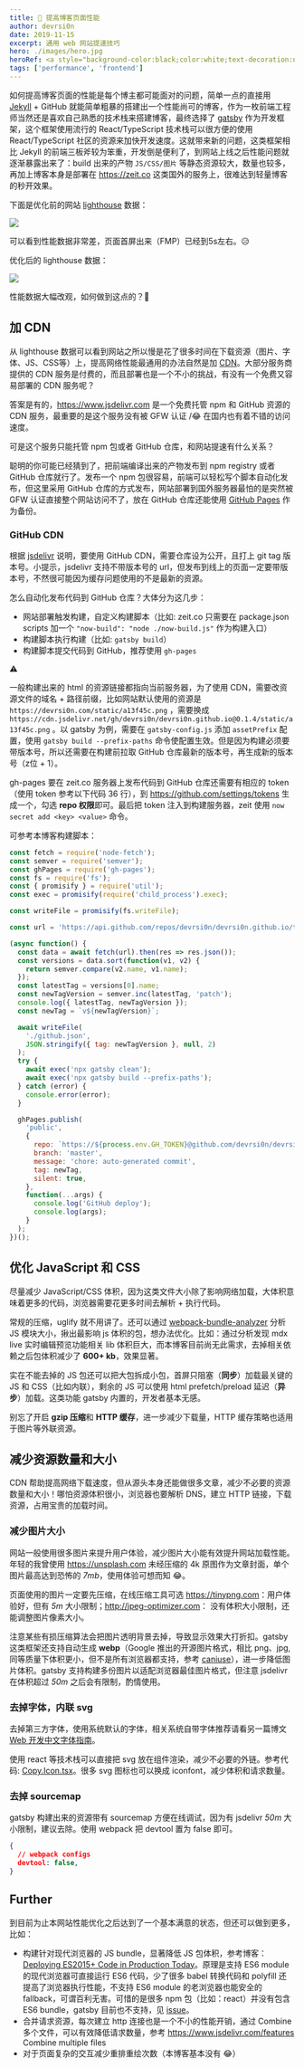 ```yaml
---
title: 🚀 提高博客页面性能
author: devrsi0n
date: 2019-11-15
excerpt: 通用 web 网站提速技巧
hero: ./images/hero.jpg
heroRef: <a style="background-color:black;color:white;text-decoration:none;padding:4px 6px;font-family:-apple-system, BlinkMacSystemFont, &quot;San Francisco&quot;, &quot;Helvetica Neue&quot;, Helvetica, Ubuntu, Roboto, Noto, &quot;Segoe UI&quot;, Arial, sans-serif;font-size:12px;font-weight:bold;line-height:1.2;display:inline-block;border-radius:3px" href="https://unsplash.com/@spacex?utm_medium=referral&amp;utm_campaign=photographer-credit&amp;utm_content=creditBadge" target="_blank" rel="noopener noreferrer" title="Download free do whatever you want high-resolution photos from SpaceX"><span style="display:inline-block;padding:2px 3px"><svg xmlns="http://www.w3.org/2000/svg" style="height:12px;width:auto;position:relative;vertical-align:middle;top:-2px;fill:white" viewBox="0 0 32 32"><title>unsplash-logo</title><path d="M10 9V0h12v9H10zm12 5h10v18H0V14h10v9h12v-9z"></path></svg></span><span style="display:inline-block;padding:2px 3px">SpaceX</span></a>
tags: ['performance', 'frontend']
---
```



如何提高博客页面的性能是每个博主都可能面对的问题，简单一点的直接用 [Jekyll](https://jekyllrb.com/) + GitHub 就能简单粗暴的搭建出一个性能尚可的博客，作为一枚前端工程师当然还是喜欢自己熟悉的技术栈来搭建博客，最终选择了 [gatsby](https://www.gatsbyjs.org/) 作为开发框架，这个框架使用流行的 React/TypeScript 技术栈可以很方便的使用 React/TypeScript 社区的资源来加快开发速度。这就带来新的问题，这类框架相比 Jekyll 的前端三板斧较为笨重，开发倒是便利了，到网站上线之后性能问题就逐渐暴露出来了：build 出来的产物 `JS/CSS/图片` 等静态资源较大，数量也较多，再加上博客本身是部署在 <https://zeit.co>  这类国外的服务上，很难达到轻量博客的秒开效果。

下面是优化前的网站 [lighthouse](https://developers.google.com/web/tools/lighthouse) 数据：

![](./images/before-lighthouse.png)

可以看到性能数据非常差，页面首屏出来（FMP）已经到5s左右。😥

优化后的 lighthouse 数据：

![](./images/after-lighthouse.png)

性能数据大幅改观，如何做到这点的？🤔

## 加 CDN

从 lighthouse 数据可以看到网站之所以慢是花了很多时间在下载资源（图片、字体、JS、CSS等）上，提高网络性能最通用的办法自然是加 [CDN](https://developer.mozilla.org/zh-CN/docs/Glossary/CDN)。大部分服务商提供的 CDN 服务是付费的，而且部署也是一个不小的挑战，有没有一个免费又容易部署的 CDN 服务呢？

答案是有的，<https://www.jsdelivr.com> 是一个免费托管 npm 和 GitHub 资源的 CDN 服务，最重要的是这个服务没有被 GFW 认证 /😂 在国内也有着不错的访问速度。

可是这个服务只能托管 npm 包或者 GitHub 仓库，和网站提速有什么关系？

聪明的你可能已经猜到了，把前端编译出来的产物发布到 npm registry 或者 GitHub 仓库就行了。发布一个 npm 包很容易，前端可以轻松写个脚本自动化发布，但这里采用 GitHub 仓库的方式发布，网站部署到国外服务器最怕的是突然被 GFW 认证直接整个网站访问不了，放在 GitHub 仓库还能使用 [GitHub Pages](https://pages.github.com/) 作为备份。

### GitHub CDN

根据 [jsdelivr](https://www.jsdelivr.com/features) 说明，要使用 GitHub CDN，需要仓库设为公开，且打上 git tag 版本号。小提示，jsdelivr 支持不带版本号的 url，但发布到线上的页面一定要带版本号，不然很可能因为缓存问题使用的不是最新的资源。

怎么自动化发布代码到 GitHub 仓库？大体分为这几步：

- 网站部署触发构建，自定义构建脚本（比如: zeit.co 只需要在 package.json scripts 加一个 `"now-build": "node ./now-build.js"` 作为构建入口）
- 构建脚本执行构建（比如: `gatsby build`）
- 构建脚本提交代码到 GitHub，推荐使用 `gh-pages`

<Message>
  ⚠️

  一般构建出来的 html 的资源链接都指向当前服务器，为了使用 CDN，需要改资源文件的域名 + 路径前缀，比如网站默认使用的资源是 `https://devrsi0n.com/static/a13f45c.png` ，需要换成 `https://cdn.jsdelivr.net/gh/devrsi0n/devrsi0n.github.io@0.1.4/static/a13f45c.png` 。以 gatsby 为例，需要在 `gatsby-config.js` 添加 `assetPrefix` 配置，使用 `gatsby build --prefix-paths` 命令使配置生效。但是因为构建必须要带版本号，所以还需要在构建前拉取 GitHub 仓库最新的版本号，再生成新的版本号（z位 + 1）。
</Message>

gh-pages 要在 zeit.co 服务器上发布代码到 GitHub 仓库还需要有相应的 token（使用 token 参考以下代码 36 行），到 <https://github.com/settings/tokens> 生成一个，勾选 **repo 权限**即可。最后把 token 注入到构建服务器，zeit 使用 `now secret add <key> <value>` 命令。

可参考本博客构建脚本：

```js
const fetch = require('node-fetch');
const semver = require('semver');
const ghPages = require('gh-pages');
const fs = require('fs');
const { promisify } = require('util');
const exec = promisify(require('child_process').exec);

const writeFile = promisify(fs.writeFile);

const url = 'https://api.github.com/repos/devrsi0n/devrsi0n.github.io/tags';

(async function() {
  const data = await fetch(url).then(res => res.json());
  const versions = data.sort(function(v1, v2) {
    return semver.compare(v2.name, v1.name);
  });
  const latestTag = versions[0].name;
  const newTagVersion = semver.inc(latestTag, 'patch');
  console.log({ latestTag, newTagVersion });
  const newTag = `v${newTagVersion}`;

  await writeFile(
    './github.json',
    JSON.stringify({ tag: newTagVersion }, null, 2)
  );
  try {
    await exec('npx gatsby clean');
    await exec('npx gatsby build --prefix-paths');
  } catch (error) {
    console.error(error);
  }

  ghPages.publish(
    'public',
    {
      repo: `https://${process.env.GH_TOKEN}@github.com/devrsi0n/devrsi0n.github.io.git`,
      branch: 'master',
      message: 'chore: auto-generated commit',
      tag: newTag,
      silent: true,
    },
    function(...args) {
      console.log('GitHub deploy');
      console.log(args);
    }
  );
})();
```

## 优化 JavaScript 和 CSS

尽量减少 JavaScript/CSS 体积，因为这类文件大小除了影响网络加载，大体积意味着更多的代码，浏览器需要花更多时间去解析 + 执行代码。

常规的压缩，uglify 就不用讲了。还可以通过 [webpack-bundle-analyzer](https://github.com/webpack-contrib/webpack-bundle-analyzer) 分析 JS 模块大小，揪出最影响 js 体积的包，想办法优化。比如：通过分析发现 mdx live 实时编辑预览功能相关 lib 体积巨大，而本博客目前尚无此需求，去掉相关依赖之后包体积减少了 **600+ kb**，效果显著。

实在不能去掉的 JS 包还可以把大包拆成小包，首屏只阻塞（**同步**）加载最关键的 JS 和 CSS（比如内联），剩余的 JS 可以使用 html prefetch/preload 延迟（**异步**）加载。这类功能 gatsby 内置的，开发者基本无感。

别忘了开启 **gzip 压缩**和 **HTTP 缓存**，进一步减少下载量，HTTP 缓存策略也适用于图片等外联资源。

## 减少资源数量和大小

CDN 帮助提高网络下载速度，但从源头本身还能做很多文章，减少不必要的资源数量和大小！哪怕资源体积很小，浏览器也要解析 DNS，建立 HTTP 链接，下载资源，占用宝贵的加载时间。

### 减少图片大小

网站一般使用很多图片来提升用户体验，减少图片大小能有效提升网站加载性能。年轻的我曾使用 <https://unsplash.com> 未经压缩的 4k 原图作为文章封面，单个图片最高达到恐怖的 *7mb*，使用体验可想而知 😂。

页面使用的图片一定要先压缩，在线压缩工具可选 <https://tinypng.com>：用户体验好，但有 *5m* 大小限制；<http://jpeg-optimizer.com>： 没有体积大小限制，还能调整图片像素大小。

注意某些有损压缩算法会把图片透明背景去掉，导致显示效果大打折扣。gatsby 这类框架还支持自动生成 **webp**（Google 推出的开源图片格式，相比 png、jpg, 同等质量下体积更小，但不是所有浏览器都支持，参考 [caniuse](https://caniuse.com/#search=webp)），进一步降低图片体积。gatsby 支持构建多份图片以适配浏览器最佳图片格式，但注意 jsdelivr 在体积超过 *50m* 之后会有限制，酌情使用。

### 去掉字体，内联 svg

去掉第三方字体，使用系统默认的字体，相关系统自带字体推荐请看另一篇博文 [Web 开发中文字体指南](/articles/a-guide-to-chinese-font-for-web-developer)。

使用 react 等技术栈可以直接把 svg 放在组件渲染，减少不必要的外链。参考代码: [Copy.Icon.tsx](https://github.com/devrsi0n/blog/blob/8a750f73a39cf148a2093929a2c9573eb42fa1c2/src/icons/ui/Copy.Icon.tsx#L3)。很多 svg 图标也可以换成 iconfont，减少体积和请求数量。

### 去掉 sourcemap

gatsby 构建出来的资源带有 sourcemap 方便在线调试，因为有 jsdelivr *50m* 大小限制，建议去除。使用 webpack 把 devtool 置为 false 即可。

```json
{
  // webpack configs
  devtool: false,
}
```

## Further

到目前为止本网站性能优化之后达到了一个基本满意的状态，但还可以做到更多，比如：

- 构建针对现代浏览器的 JS bundle，显著降低 JS 包体积，参考博客：[Deploying ES2015+ Code in Production Today](https://philipwalton.com/articles/deploying-es2015-code-in-production-today/)。原理是支持 ES6 module 的现代浏览器可直接运行 ES6 代码，少了很多 babel 转换代码和 polyfill 还提高了浏览器执行性能，不支持 ES6 module 的老浏览器也能安全的 fallback，可谓百利无害。可惜的是很多 npm 包（比如：react）并没有包含 ES6 bundle，gatsby 目前也不支持，见 [issue](https://github.com/gatsbyjs/gatsby/issues/2114)。
- 合并请求资源，每次建立 http 连接也是一个不小的性能开销，通过 Combine 多个文件，可以有效降低请求数量，参考 <https://www.jsdelivr.com/features> Combine multiple files
- 对于页面复杂的交互减少重排重绘次数（本博客基本没有 😂）
